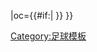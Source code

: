 {{fb team |t=-{zh-cn:卢戈;zh-hk:盧高;}- |tan=卢戈体育俱乐部 |tc=ESP |abb={{#if:{{{abb|}}}|LUG}} |oc={{#if:{{{oc|}}}|{{{oc}}} }} }}<!--
--><noinclude>[[Category:足球模板]]</noinclude>